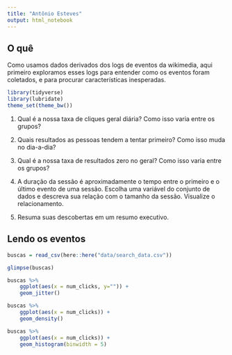 ```yaml
---
title: "Antônio Esteves"
output: html_notebook
---
```


## O quê

Como usamos dados derivados dos logs de eventos da wikimedia, aqui primeiro exploramos esses logs para entender como os eventos foram coletados, e para procurar características inesperadas. 

```r
library(tidyverse)
library(lubridate)
theme_set(theme_bw())
```


1. Qual é a nossa taxa de cliques geral diária? Como isso varia entre os grupos?

2. Quais resultados as pessoas tendem a tentar primeiro? Como isso muda no dia-a-dia?

3. Qual é a nossa taxa de resultados zero no geral? Como isso varia entre os grupos?

4. A duração da sessão é aproximadamente o tempo entre o primeiro e o último evento de uma sessão. Escolha uma variável do conjunto de dados e descreva sua relação com o tamanho da sessão. Visualize o relacionamento.

5. Resuma suas descobertas em um resumo executivo.

## Lendo os eventos

```r
buscas = read_csv(here::here("data/search_data.csv"))
```


```r
glimpse(buscas)
```


```r
buscas %>% 
    ggplot(aes(x = num_clicks, y="")) +
    geom_jitter()
```

```r
buscas %>% 
    ggplot(aes(x = num_clicks)) +
    geom_density()

buscas %>% 
    ggplot(aes(x = num_clicks)) + 
    geom_histogram(binwidth = 5) 
```

